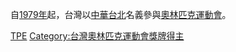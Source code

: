 自[[1979年|1979年]]起，台灣以[[中華台北|中華台北]]名義參與[[奧林匹克運動會|奧林匹克運動會]]。

[[Category:奥林匹克运动会金牌得主|TPE]]
[[Category:台灣奧林匹克運動會獎牌得主|Category:台灣奧林匹克運動會獎牌得主]]